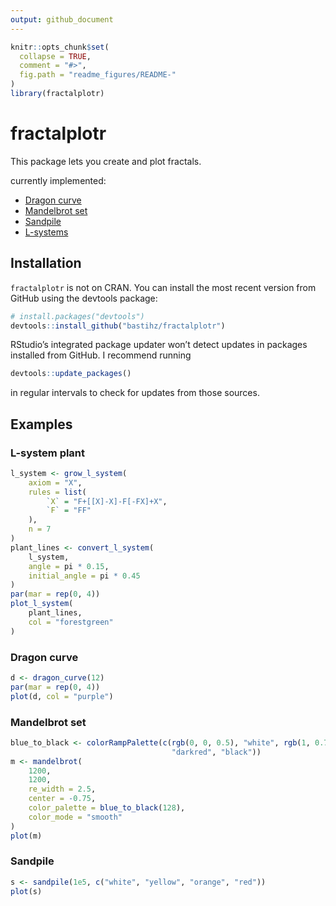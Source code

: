 ```yaml
---
output: github_document
---
```


<!-- README.md is generated from README.Rmd. Please edit that file -->

```r
knitr::opts_chunk$set(
  collapse = TRUE,
  comment = "#>",
  fig.path = "readme_figures/README-"
)
library(fractalplotr)
```


# fractalplotr

This package lets you create and plot fractals.

currently implemented:

* [Dragon curve](https://en.wikipedia.org/wiki/Dragon_curve)
* [Mandelbrot set](https://en.wikipedia.org/wiki/Mandelbrot_set)
* [Sandpile](https://en.wikipedia.org/wiki/Abelian_sandpile_model)
* [L-systems](https://en.wikipedia.org/wiki/L-system)


## Installation

`fractalplotr` is not on CRAN. You can install the most recent version from GitHub using the devtools package:
``` r
# install.packages("devtools")
devtools::install_github("bastihz/fractalplotr")
```
RStudio's integrated package updater won't detect updates in packages installed from GitHub. I recommend running
``` r
devtools::update_packages()
```
in regular intervals to check for updates from those sources.


## Examples

### L-system plant

```r
l_system <- grow_l_system(
    axiom = "X",
    rules = list(
        `X` = "F+[[X]-X]-F[-FX]+X",
        `F` = "FF"
    ),
    n = 7
)
plant_lines <- convert_l_system(
    l_system,
    angle = pi * 0.15,
    initial_angle = pi * 0.45
)
par(mar = rep(0, 4))
plot_l_system(
    plant_lines,
    col = "forestgreen"
)
```


### Dragon curve

```r
d <- dragon_curve(12)
par(mar = rep(0, 4))
plot(d, col = "purple")
```


### Mandelbrot set

```r
blue_to_black <- colorRampPalette(c(rgb(0, 0, 0.5), "white", rgb(1, 0.75, 0), 
                                    "darkred", "black"))
m <- mandelbrot(
    1200, 
    1200,
    re_width = 2.5,
    center = -0.75,
    color_palette = blue_to_black(128),
    color_mode = "smooth"
)
plot(m)
```


### Sandpile

```r
s <- sandpile(1e5, c("white", "yellow", "orange", "red"))
plot(s)
```
